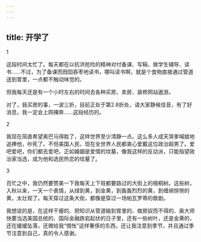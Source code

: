 ```yaml
---
---
---
```

title: 开学了
---




1


这段时间太忙了。每天都在以抗洪抢险的精神对付备课、写稿、做学生辅导、读书……不过，为了备课而囫囵吞枣地读书，哪叫读书啊，就是个食物直接通过管道送到胃里，一点都不触动味觉的。

但我每天还是有一个小时左右的时间去各种买房、卖房、装修网站遨游。

对了，我买房的事，一波三折，目前正处于第2.8折处，请大家静候佳音，有了好消息，我一定会上网裸奔……这段经历的。





2


我现在简直希望奥巴马得胜了，这样世界至少清静一点。这么多人成天哭爹喊娘地追捧他，吵死了。不但美国人民，现在全世界人民都衷心爱戴这位政治超男了。爱吧爱吧，你们都去爱吧，正如婚姻是爱情的坟墓，像我这样的反动派，只能指望政治家当选，成为他和选民热恋的坟墓了。





3


百忙之中，我仍然要赞美一下我每天上下班都要路过的大街上的梧桐树。这些树，入秋以来，一天一个表情，从绿到黄，到金黄，到轰轰烈烈的黄，到缠绵悱恻的黄，太壮观了。每天穿过这条大街，都像是穿过一场帕瓦罗蒂的歌剧。

我想说的是，在这样干瘪的、把知识从管道输到胃里的、做房奴而不得的、奥大师快要当选美国总统的、国际金融跌宕起伏的日子里，还有一些树叶，还是金黄的，还在缓缓坠落，还赠给我“惆怅”这样奢侈的东西，还让我注意到季节，并且通过季节注意到自己，真的令人感谢。